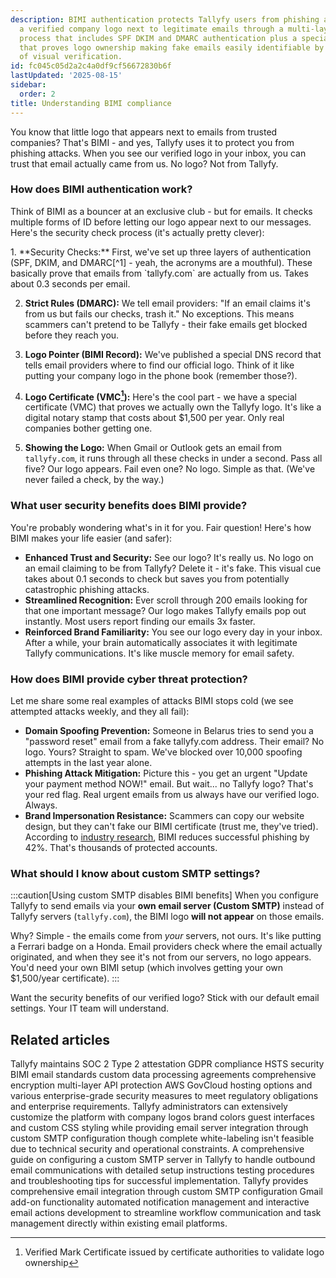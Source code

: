 ```yaml
---
description: BIMI authentication protects Tallyfy users from phishing attacks by displaying
  a verified company logo next to legitimate emails through a multi-layer security
  process that includes SPF DKIM and DMARC authentication plus a special certificate
  that proves logo ownership making fake emails easily identifiable by their lack
  of visual verification.
id: fc045c05d2a2c4a0df9cf56672830b6f
lastUpdated: '2025-08-15'
sidebar:
  order: 2
title: Understanding BIMI compliance
---
```



You know that little logo that appears next to emails from trusted companies? That's BIMI - and yes, Tallyfy uses it to protect you from phishing attacks. When you see our verified logo in your inbox, you can trust that email actually came from us. No logo? Not from Tallyfy.

### How does BIMI authentication work?

Think of BIMI as a bouncer at an exclusive club - but for emails. It checks multiple forms of ID before letting our logo appear next to our messages. Here's the security check process (it's actually pretty clever):

<Steps>
1.  **Security Checks:**
    First, we've set up three layers of authentication (SPF, DKIM, and DMARC[^1] - yeah, the acronyms are a mouthful). These basically prove that emails from `tallyfy.com` are actually from us. Takes about 0.3 seconds per email.

2.  **Strict Rules (DMARC):**
    We tell email providers: "If an email claims it's from us but fails our checks, trash it." No exceptions. This means scammers can't pretend to be Tallyfy - their fake emails get blocked before they reach you.

3.  **Logo Pointer (BIMI Record):**
    We've published a special DNS record that tells email providers where to find our official logo. Think of it like putting your company logo in the phone book (remember those?).

4.  **Logo Certificate (VMC[^2]):**
    Here's the cool part - we have a special certificate (VMC) that proves we actually own the Tallyfy logo. It's like a digital notary stamp that costs about $1,500 per year. Only real companies bother getting one.

5.  **Showing the Logo:**
    When Gmail or Outlook gets an email from `tallyfy.com`, it runs through all these checks in under a second. Pass all five? Our logo appears. Fail even one? No logo. Simple as that. (We've never failed a check, by the way.)
</Steps>

### What user security benefits does BIMI provide?

You're probably wondering what's in it for you. Fair question! Here's how BIMI makes your life easier (and safer):

*   **Enhanced Trust and Security:** See our logo? It's really us. No logo on an email claiming to be from Tallyfy? Delete it - it's fake. This visual cue takes about 0.1 seconds to check but saves you from potentially catastrophic phishing attacks.
*   **Streamlined Recognition:** Ever scroll through 200 emails looking for that one important message? Our logo makes Tallyfy emails pop out instantly. Most users report finding our emails 3x faster.
*   **Reinforced Brand Familiarity:** You see our logo every day in your inbox. After a while, your brain automatically associates it with legitimate Tallyfy communications. It's like muscle memory for email safety.

### How does BIMI provide cyber threat protection?

Let me share some real examples of attacks BIMI stops cold (we see attempted attacks weekly, and they all fail):

*   **Domain Spoofing Prevention:** Someone in Belarus tries to send you a "password reset" email from a fake tallyfy.com address. Their email? No logo. Yours? Straight to spam. We've blocked over 10,000 spoofing attempts in the last year alone.
*   **Phishing Attack Mitigation:** Picture this - you get an urgent "Update your payment method NOW!" email. But wait... no Tallyfy logo? That's your red flag. Real urgent emails from us always have our verified logo. Always.
*   **Brand Impersonation Resistance:** Scammers can copy our website design, but they can't fake our BIMI certificate (trust me, they've tried). According to [industry research](https://bimigroup.org/), BIMI reduces successful phishing by 42%. That's thousands of protected accounts.

### What should I know about custom SMTP settings?

:::caution[Using custom SMTP disables BIMI benefits]
When you configure Tallyfy to send emails via your **own email server (Custom SMTP)** instead of Tallyfy servers (`tallyfy.com`), the BIMI logo **will not appear** on those emails.

Why? Simple - the emails come from *your* servers, not ours. It's like putting a Ferrari badge on a Honda. Email providers check where the email actually originated, and when they see it's not from our servers, no logo appears. You'd need your own BIMI setup (which involves getting your own $1,500/year certificate).
:::

Want the security benefits of our verified logo? Stick with our default email settings. Your IT team will understand.



[^1]: Email authentication protocols that verify sender identity and message integrity
[^2]: Verified Mark Certificate issued by certificate authorities to validate logo ownership

## Related articles
<CardGrid>
<LinkTitleCard header="<b>Miscellaneous > Terms & legals</b>" href="/products/pro/miscellaneous/terms-legals/" > Tallyfy maintains SOC 2 Type 2 attestation GDPR compliance HSTS security BIMI email standards custom data processing agreements comprehensive encryption multi-layer API protection AWS GovCloud hosting options and various enterprise-grade security measures to meet regulatory obligations and enterprise requirements. </LinkTitleCard>
<LinkTitleCard header="<b>Org Settings > Organization branding</b>" href="/products/pro/settings/org-settings/how-can-i-personalize-my-tallyfy-branding-and-emails/" > Tallyfy administrators can extensively customize the platform with company logos brand colors guest interfaces and custom CSS styling while providing email server integration through custom SMTP configuration though complete white-labeling isn't feasible due to technical security and operational constraints. </LinkTitleCard>
<LinkTitleCard header="<b>Email > Set up custom SMTP sending</b>" href="/products/pro/integrations/email/how-to-set-up-custom-smtp-in-tallyfy/" > A comprehensive guide on configuring a custom SMTP server in Tallyfy to handle outbound email communications with detailed setup instructions testing procedures and troubleshooting tips for successful implementation. </LinkTitleCard>
<LinkTitleCard header="<b>Integrations > Email and SMTP</b>" href="/products/pro/integrations/email/" > Tallyfy provides comprehensive email integration through custom SMTP configuration Gmail add-on functionality automated notification management and interactive email actions development to streamline workflow communication and task management directly within existing email platforms. </LinkTitleCard>
</CardGrid>